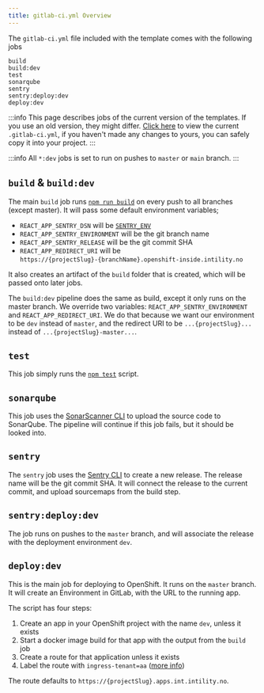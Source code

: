 ```yaml
---
title: gitlab-ci.yml Overview
---
```


The `gitlab-ci.yml` file included with the template comes with the following jobs

```
build
build:dev
test
sonarqube
sentry
sentry:deploy:dev
deploy:dev
```

:::info
This page describes jobs of the current version of the templates.
If you use an old version, they might differ.
[Click here](https://gitlab.intility.com/DeveloperServices/cra-templates/-/blob/master/common/template/.gitlab-ci.yml) to view the current `.gitlab-ci.yml`,
if you haven't made any changes to yours, you can safely copy it into your project.
:::

:::info
All `*:dev` jobs is set to run on pushes to `master` or `main` branch.
:::

## `build` & `build:dev`

The main `build` job runs [`npm run build`](https://create-react-app.dev/docs/available-scripts/#npm-run-build) on every push to all branches (except master).
It will pass some default environment variables;

- `REACT_APP_SENTRY_DSN` will be [`SENTRY_ENV`](/configuration/sentry#acquire-token)
- `REACT_APP_SENTRY_ENVIRONMENT` will be the git branch name
- `REACT_APP_SENTRY_RELEASE` will be the git commit SHA
- `REACT_APP_REDIRECT_URI` will be  
`https://{projectSlug}-{branchName}.openshift-inside.intility.no`

It also creates an artifact of the `build` folder that is created,
which will be passed onto later jobs.

The `build:dev` pipeline does the same as build,
except it only runs on the master branch.
We override two variables: `REACT_APP_SENTRY_ENVIRONMENT` and `REACT_APP_REDIRECT_URI`.
We do that because we want our environment to be `dev` instead of `master`,
and the redirect URI to be `...{projectSlug}...` instead of `...{projectSlug}-master...`.

## `test`
This job simply runs the [`npm test`](https://create-react-app.dev/docs/available-scripts/#npm-test) script.

## `sonarqube`
This job uses the [SonarScanner CLI](https://docs.sonarqube.org/latest/analysis/scan/sonarscanner/) to upload the source code to SonarQube.
The pipeline will continue if this job fails, but it should be looked into.

## `sentry`
The `sentry` job uses the [Sentry CLI](https://docs.sentry.io/product/cli/) to create a new release.
The release name will be the git commit SHA.
It will connect the release to the current commit, and upload sourcemaps from the build step.

## `sentry:deploy:dev`
The job runs on pushes to the `master` branch,
and will associate the release with the deployment environment `dev`.

## `deploy:dev`
This is the main job for deploying to OpenShift. It runs on the `master` branch.  
It will create an Environment in GitLab, with the URL to the running app.

The script has four steps:

1. Create an app in your OpenShift project with the name `dev`, unless it exists
2. Start a docker image build for that app with the output from the `build` job
3. Create a route for that application unless it exists
4. Label the route with `ingress-tenant=aa` ([more info](https://rot.intility.com/IQ/Article/Details/92cd4165-a53a-4fab-902a-d6ce51e94da5))

The route defaults to `https://{projectSlug}.apps.int.intility.no`.